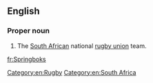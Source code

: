 {{also|springboks}}
==English==
{{wikipedia|South Africa national rugby union team|Springboks}}

===Proper noun===
{{en-proper noun}}

# The [[South African]] national [[rugby union]] team.

[[Category:en:Rugby]]
[[Category:en:South Africa]]

[[fr:Springboks]]